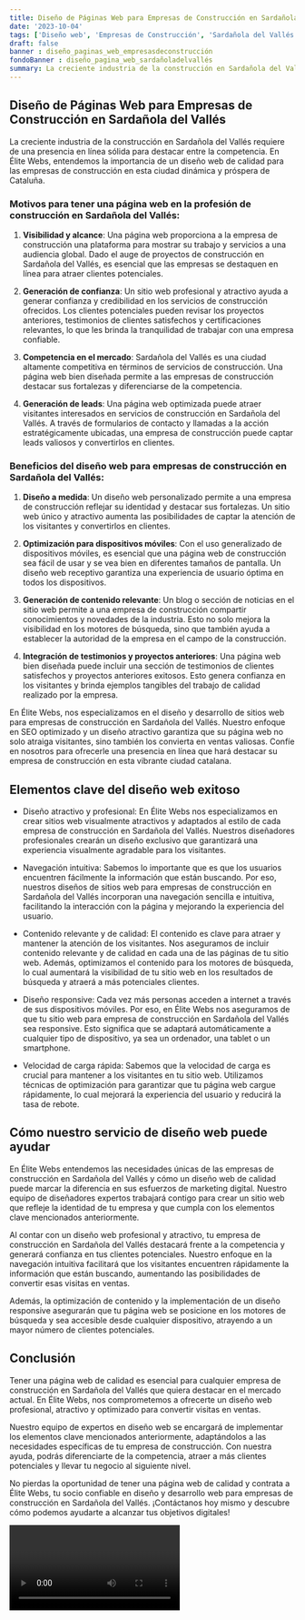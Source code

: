 ```yaml
---
title: Diseño de Páginas Web para Empresas de Construcción en Sardañola del Vallés
date: '2023-10-04'
tags: ['Diseño web', 'Empresas de Construcción', 'Sardañola del Vallés']
draft: false
banner : diseño_paginas_web_empresasdeconstrucción
fondoBanner : diseño_pagina_web_sardañoladelvallés
summary: La creciente industria de la construcción en Sardañola del Vallés requiere de una presencia en línea sólida para destacar entre la competencia. En Élite Webs, entendemos la importancia de un diseño web de calidad para las empresas de construcción en esta ciudad dinámica y próspera de Cataluña.
---
```


## **Diseño de Páginas Web para Empresas de Construcción en Sardañola del Vallés**

La creciente industria de la construcción en Sardañola del Vallés requiere de una presencia en línea sólida para destacar entre la competencia. En Élite Webs, entendemos la importancia de un diseño web de calidad para las empresas de construcción en esta ciudad dinámica y próspera de Cataluña.

### **Motivos para tener una página web en la profesión de construcción en Sardañola del Vallés:**

1. **Visibilidad y alcance**: Una página web proporciona a la empresa de construcción una plataforma para mostrar su trabajo y servicios a una audiencia global. Dado el auge de proyectos de construcción en Sardañola del Vallés, es esencial que las empresas se destaquen en línea para atraer clientes potenciales.

2. **Generación de confianza**: Un sitio web profesional y atractivo ayuda a generar confianza y credibilidad en los servicios de construcción ofrecidos. Los clientes potenciales pueden revisar los proyectos anteriores, testimonios de clientes satisfechos y certificaciones relevantes, lo que les brinda la tranquilidad de trabajar con una empresa confiable.

3. **Competencia en el mercado**: Sardañola del Vallés es una ciudad altamente competitiva en términos de servicios de construcción. Una página web bien diseñada permite a las empresas de construcción destacar sus fortalezas y diferenciarse de la competencia.

4. **Generación de leads**: Una página web optimizada puede atraer visitantes interesados en servicios de construcción en Sardañola del Vallés. A través de formularios de contacto y llamadas a la acción estratégicamente ubicadas, una empresa de construcción puede captar leads valiosos y convertirlos en clientes.

### **Beneficios del diseño web para empresas de construcción en Sardañola del Vallés:**

1. **Diseño a medida**: Un diseño web personalizado permite a una empresa de construcción reflejar su identidad y destacar sus fortalezas. Un sitio web único y atractivo aumenta las posibilidades de captar la atención de los visitantes y convertirlos en clientes.

2. **Optimización para dispositivos móviles**: Con el uso generalizado de dispositivos móviles, es esencial que una página web de construcción sea fácil de usar y se vea bien en diferentes tamaños de pantalla. Un diseño web receptivo garantiza una experiencia de usuario óptima en todos los dispositivos.

3. **Generación de contenido relevante**: Un blog o sección de noticias en el sitio web permite a una empresa de construcción compartir conocimientos y novedades de la industria. Esto no solo mejora la visibilidad en los motores de búsqueda, sino que también ayuda a establecer la autoridad de la empresa en el campo de la construcción.

4. **Integración de testimonios y proyectos anteriores**: Una página web bien diseñada puede incluir una sección de testimonios de clientes satisfechos y proyectos anteriores exitosos. Esto genera confianza en los visitantes y brinda ejemplos tangibles del trabajo de calidad realizado por la empresa.

En Élite Webs, nos especializamos en el diseño y desarrollo de sitios web para empresas de construcción en Sardañola del Vallés. Nuestro enfoque en SEO optimizado y un diseño atractivo garantiza que su página web no solo atraiga visitantes, sino también los convierta en ventas valiosas. Confíe en nosotros para ofrecerle una presencia en línea que hará destacar su empresa de construcción en esta vibrante ciudad catalana.

<GifSeo />

<Cta />

## Elementos clave del diseño web exitoso

- Diseño atractivo y profesional: En Élite Webs nos especializamos en crear sitios web visualmente atractivos y adaptados al estilo de cada empresa de construcción en Sardañola del Vallés. Nuestros diseñadores profesionales crearán un diseño exclusivo que garantizará una experiencia visualmente agradable para los visitantes.

- Navegación intuitiva: Sabemos lo importante que es que los usuarios encuentren fácilmente la información que están buscando. Por eso, nuestros diseños de sitios web para empresas de construcción en Sardañola del Vallés incorporan una navegación sencilla e intuitiva, facilitando la interacción con la página y mejorando la experiencia del usuario.

- Contenido relevante y de calidad: El contenido es clave para atraer y mantener la atención de los visitantes. Nos aseguramos de incluir contenido relevante y de calidad en cada una de las páginas de tu sitio web. Además, optimizamos el contenido para los motores de búsqueda, lo cual aumentará la visibilidad de tu sitio web en los resultados de búsqueda y atraerá a más potenciales clientes.

- Diseño responsive: Cada vez más personas acceden a internet a través de sus dispositivos móviles. Por eso, en Élite Webs nos aseguramos de que tu sitio web para empresa de construcción en Sardañola del Vallés sea responsive. Esto significa que se adaptará automáticamente a cualquier tipo de dispositivo, ya sea un ordenador, una tablet o un smartphone.

- Velocidad de carga rápida: Sabemos que la velocidad de carga es crucial para mantener a los visitantes en tu sitio web. Utilizamos técnicas de optimización para garantizar que tu página web cargue rápidamente, lo cual mejorará la experiencia del usuario y reducirá la tasa de rebote.

## Cómo nuestro servicio de diseño web puede ayudar

En Élite Webs entendemos las necesidades únicas de las empresas de construcción en Sardañola del Vallés y cómo un diseño web de calidad puede marcar la diferencia en sus esfuerzos de marketing digital. Nuestro equipo de diseñadores expertos trabajará contigo para crear un sitio web que refleje la identidad de tu empresa y que cumpla con los elementos clave mencionados anteriormente.

Al contar con un diseño web profesional y atractivo, tu empresa de construcción en Sardañola del Vallés destacará frente a la competencia y generará confianza en tus clientes potenciales. Nuestro enfoque en la navegación intuitiva facilitará que los visitantes encuentren rápidamente la información que están buscando, aumentando las posibilidades de convertir esas visitas en ventas.

Además, la optimización de contenido y la implementación de un diseño responsive asegurarán que tu página web se posicione en los motores de búsqueda y sea accesible desde cualquier dispositivo, atrayendo a un mayor número de clientes potenciales.

## Conclusión

Tener una página web de calidad es esencial para cualquier empresa de construcción en Sardañola del Vallés que quiera destacar en el mercado actual. En Élite Webs, nos comprometemos a ofrecerte un diseño web profesional, atractivo y optimizado para convertir visitas en ventas.

Nuestro equipo de expertos en diseño web se encargará de implementar los elementos clave mencionados anteriormente, adaptándolos a las necesidades específicas de tu empresa de construcción. Con nuestra ayuda, podrás diferenciarte de la competencia, atraer a más clientes potenciales y llevar tu negocio al siguiente nivel.

No pierdas la oportunidad de tener una página web de calidad y contrata a Élite Webs, tu socio confiable en diseño y desarrollo web para empresas de construcción en Sardañola del Vallés. ¡Contáctanos hoy mismo y descubre cómo podemos ayudarte a alcanzar tus objetivos digitales!

<Video />

<CtaBot job='Empresas de Construcción' city='Sardañola del Vallés'/>

<Gmaps query='Sardañola del Vallés+españa+maps' />